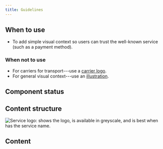 ```yaml
---
title: Guidelines
---
```



<ReactExample exampleId="ServiceLogo-default" />

## When to use

- To add simple visual context so users can trust the well-known service (such as a payment method).

### When not to use

- For carriers for transport---use a [carrier logo](/components/visuals/carrierlogo/).
- For general visual context---use an [illustration](/components/visuals/illustration/).

## Component status

<ComponentStatus component="ServiceLogo" />

## Content structure

![Service logo: shows the logo, is available in greyscale, and is best when has the service name.](fileId:4QJZqvBvRrLu6t9mwObCkA;nodeId:175%3A0)

## Content

<ShortNonvisualSnippet version={2} visual="logo" associated="service" />
